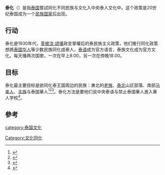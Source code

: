 {{expand|time=2018-05-25T01:36:20+00:00}}
'''泰化'''（{{lang-en|Thaification}}）是指[[泰国|泰国]]嘗試同化不同民族与文化入中央泰人文化中。这个政策是20世纪泰国成为一个[[民族国家|民族国家]]后出现。

==行动==
泰化是1930年代，[[銮披汶·颂堪|銮披汶·颂堪]]政变掌權后的泰民族主义政策，他们推行同化政策想將[[泰国华人|泰国华人]]等少数民族同化成泰人，[[泰语|泰语]]成为官方语言，泰族文化成为官方文化。每天播两次国歌，一次在早上8:00，另一次在傍晚18:00。

==目标==
泰化最主要目标是欲同化泰王国周边的民族：東北的[[老族|老族]]、[[泰北|泰北]]山区部落、南部[[马来人|马来人]]、[[孟族|孟族]]与泰国華人<ref>{{cite news|last1=Ganjanakhundee|first1=Supalak|title=Lao are lazy: The problem with 'Thai superiority'|url=http://www.nationmultimedia.com/politics/Lao-are-lazy-The-problem-with-Thai-superiority-30296890.html|accessdate=6 October 2016|work=The Nation|date=5 October 2016|format=Opinion|archive-date=2019-04-11|archive-url=https://web.archive.org/web/20190411040737/http://www.nationmultimedia.com/politics/Lao-are-lazy-The-problem-with-Thai-superiority-30296890.html|dead-url=no}}</ref><ref>{{cite book|ref=harv|last=Ivanoff|first=Jacques|title=The Cultural Roots of Violence in Malay Southern Thailand: Comparative Mythology; Soul of Rice|url=https://books.google.com/books?id=F_RKmwEACAAJ|year=2010|publisher=White Lotus Company Limited}}</ref><ref>{{cite book|last1=Haji Umar|first1=Umaiyah|title=The Assimilation of Bangkok-Melayu Communities in the Bangkok Metropolis and Surrounding Areas|date=2003|isbn=9789749121344}}</ref>。泰化方法是要他们说中央泰语与禁止泰国華人進入華人学校<ref name=Identities>{{Cite book|title=Alternate Identities: The Chinese of Contemporary Thailand|url=https://archive.org/details/alternateidentit00chee|author=Tong, Chee Kiong|author2=Chan, Kwok Bun |publisher=[[Brill_Publishers|Brill Publishers]]|year=2001|pages=[https://archive.org/details/alternateidentit00chee/page/170 170]–177}}</ref>。

==參考==
{{reflist}}

[[category:泰国文化|category:泰国文化]]
[[Category:文化同化|Category:文化同化]]